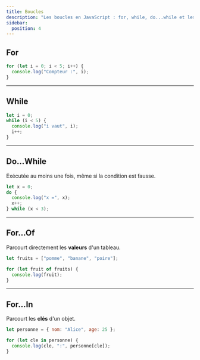 ```yaml
---
title: Boucles
description: "Les boucles en JavaScript : for, while, do...while et les variantes modernes for...of et for...in."
sidebar:
  position: 4
---
```


## For

```js
for (let i = 0; i < 5; i++) {
  console.log("Compteur :", i);
}
```

---

## While

```js
let i = 0;
while (i < 5) {
  console.log("i vaut", i);
  i++;
}
```

---

## Do...While

Exécutée au moins une fois, même si la condition est fausse.

```js
let x = 0;
do {
  console.log("x =", x);
  x++;
} while (x < 3);
```

---

## For...Of

Parcourt directement les **valeurs** d'un tableau.

```js
let fruits = ["pomme", "banane", "poire"];

for (let fruit of fruits) {
  console.log(fruit);
}
```

---

## For...In

Parcourt les **clés** d'un objet.

```js
let personne = { nom: "Alice", age: 25 };

for (let cle in personne) {
  console.log(cle, ":", personne[cle]);
}
```
